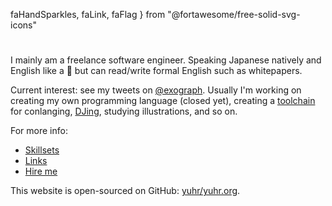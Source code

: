   faHandSparkles,
  faLink,
  faFlag
} from "@fortawesome/free-solid-svg-icons"

#

I mainly am a freelance software engineer. Speaking Japanese natively and English like a <Tooltip content="Then I have to say—meow.">👶</Tooltip> but can read/write formal English such as whitepapers.

Current interest: see my tweets on [@exograph](https://twitter.com/exograph). Usually I'm working on creating my own programming language (closed yet), creating a [toolchain](https://github.com/yuhr/langue) for conlanging, [DJing](https://www.mixcloud.com/exograph/), studying illustrations, and so on.

For more info:

- [Skillsets <FontAwesomeIcon icon={faHandSparkles} />](/skillsets)
- [Links <FontAwesomeIcon icon={faLink} />](/links)
- [Hire me <FontAwesomeIcon icon={faFlag} />](/hire-me)

This website is open-sourced on GitHub: [yuhr/yuhr.org](https://github.com/yuhr/yuhr.org).